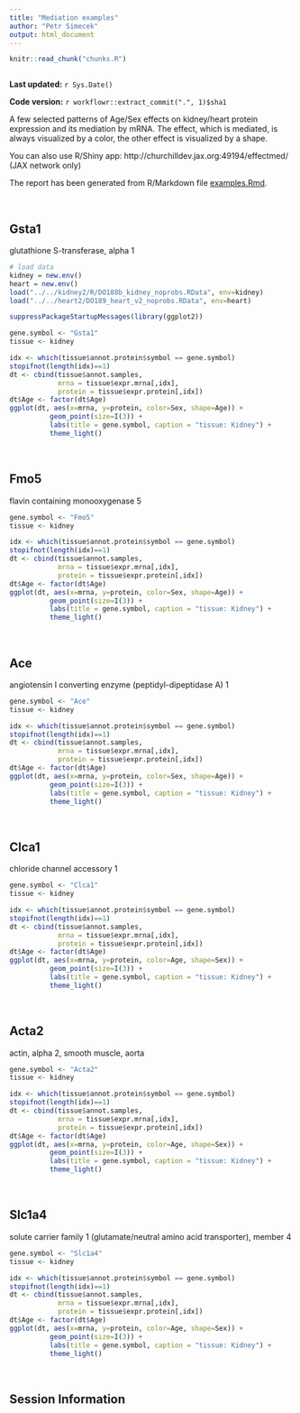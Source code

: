 ---
title: "Mediation examples"
author: "Petr Simecek"
output: html_document
---

```{r read-chunk, include=FALSE, cache=FALSE}
knitr::read_chunk("chunks.R")
```

```{r knitr-opts-chunk, include=FALSE}
```

**Last updated:** `r Sys.Date()`

**Code version:** `r workflowr::extract_commit(".", 1)$sha1`


A few selected patterns of Age/Sex effects on kidney/heart protein expression and its mediation by mRNA. The effect, which is mediated, is always visualized by a color, the other effect is visualized by a shape.

You can also use R/Shiny app: http://churchilldev.jax.org:49194/effectmed/ (JAX network only)

The report has been generated from R/Markdown file [examples.Rmd](https://github.com/simecek/TheAgingProteome/blob/master/analysis/examples.Rmd).

\ 

## Gsta1

glutathione S-transferase, alpha 1

```{r Gsta1, echo=FALSE, fig.width=10, fig.height=10}
# load data
kidney = new.env()
heart = new.env()
load("../../kidney2/R/DO188b_kidney_noprobs.RData", env=kidney)
load("../../heart2/DO189_heart_v2_noprobs.RData", env=heart)

suppressPackageStartupMessages(library(ggplot2))

gene.symbol <- "Gsta1"
tissue <- kidney

idx <- which(tissue$annot.protein$symbol == gene.symbol)
stopifnot(length(idx)==1)
dt <- cbind(tissue$annot.samples, 
            mrna = tissue$expr.mrna[,idx], 
            protein = tissue$expr.protein[,idx])
dt$Age <- factor(dt$Age)
ggplot(dt, aes(x=mrna, y=protein, color=Sex, shape=Age)) +
          geom_point(size=I(3)) +
          labs(title = gene.symbol, caption = "tissue: Kidney") +
          theme_light()
```

\ 

## Fmo5

flavin containing monooxygenase 5

```{r Fmo5, echo=FALSE, fig.width=10, fig.height=10}
gene.symbol <- "Fmo5"
tissue <- kidney

idx <- which(tissue$annot.protein$symbol == gene.symbol)
stopifnot(length(idx)==1)
dt <- cbind(tissue$annot.samples, 
            mrna = tissue$expr.mrna[,idx], 
            protein = tissue$expr.protein[,idx])
dt$Age <- factor(dt$Age)
ggplot(dt, aes(x=mrna, y=protein, color=Sex, shape=Age)) +
          geom_point(size=I(3)) +
          labs(title = gene.symbol, caption = "tissue: Kidney") +
          theme_light()
```

\ 

## Ace

angiotensin I converting enzyme (peptidyl-dipeptidase A) 1

```{r Ace, echo=FALSE, fig.width=10, fig.height=10}
gene.symbol <- "Ace"
tissue <- kidney

idx <- which(tissue$annot.protein$symbol == gene.symbol)
stopifnot(length(idx)==1)
dt <- cbind(tissue$annot.samples, 
            mrna = tissue$expr.mrna[,idx], 
            protein = tissue$expr.protein[,idx])
dt$Age <- factor(dt$Age)
ggplot(dt, aes(x=mrna, y=protein, color=Sex, shape=Age)) +
          geom_point(size=I(3)) +
          labs(title = gene.symbol, caption = "tissue: Kidney") +
          theme_light()
```

\ 

## Clca1

chloride channel accessory 1

```{r Clca1, echo=FALSE, fig.width=10, fig.height=10}
gene.symbol <- "Clca1"
tissue <- kidney

idx <- which(tissue$annot.protein$symbol == gene.symbol)
stopifnot(length(idx)==1)
dt <- cbind(tissue$annot.samples, 
            mrna = tissue$expr.mrna[,idx], 
            protein = tissue$expr.protein[,idx])
dt$Age <- factor(dt$Age)
ggplot(dt, aes(x=mrna, y=protein, color=Age, shape=Sex)) +
          geom_point(size=I(3)) +
          labs(title = gene.symbol, caption = "tissue: Kidney") +
          theme_light()
```

\ 

## Acta2

actin, alpha 2, smooth muscle, aorta

```{r Acta2, echo=FALSE, fig.width=10, fig.height=10}
gene.symbol <- "Acta2"
tissue <- kidney

idx <- which(tissue$annot.protein$symbol == gene.symbol)
stopifnot(length(idx)==1)
dt <- cbind(tissue$annot.samples, 
            mrna = tissue$expr.mrna[,idx], 
            protein = tissue$expr.protein[,idx])
dt$Age <- factor(dt$Age)
ggplot(dt, aes(x=mrna, y=protein, color=Age, shape=Sex)) +
          geom_point(size=I(3)) +
          labs(title = gene.symbol, caption = "tissue: Kidney") +
          theme_light()
```

\ 

## Slc1a4

solute carrier family 1 (glutamate/neutral amino acid transporter), member 4

```{r Slc1a4, echo=FALSE, fig.width=10, fig.height=10}
gene.symbol <- "Slc1a4"
tissue <- kidney

idx <- which(tissue$annot.protein$symbol == gene.symbol)
stopifnot(length(idx)==1)
dt <- cbind(tissue$annot.samples, 
            mrna = tissue$expr.mrna[,idx], 
            protein = tissue$expr.protein[,idx])
dt$Age <- factor(dt$Age)
ggplot(dt, aes(x=mrna, y=protein, color=Age, shape=Sex)) +
          geom_point(size=I(3)) +
          labs(title = gene.symbol, caption = "tissue: Kidney") +
          theme_light()
```

\ 

## Session Information

```{r session-info}
```
